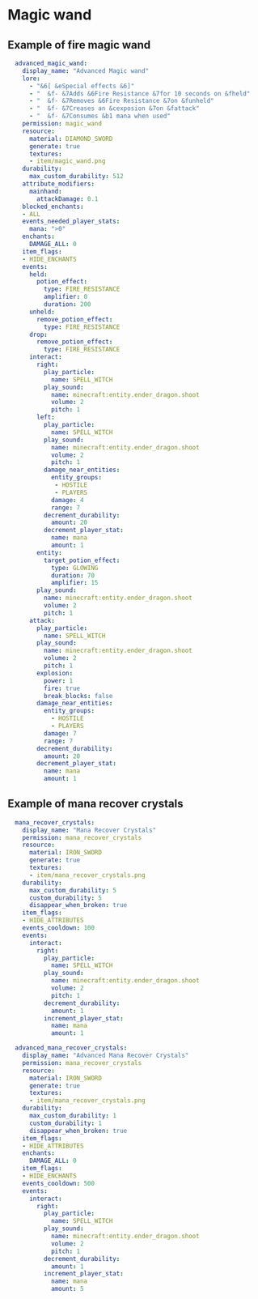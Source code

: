 # Magic wand


<Card title="Addon Magiccraft Itemsadder Addon.88551" icon="link" href="https://www.spigotmc.org/resources/addon-magiccraft-itemsadder-addon.88551/" horizontal></Card>


## Example of fire magic wand

```yaml
  advanced_magic_wand:
    display_name: "Advanced Magic wand"
    lore: 
      - "&6[ &eSpecial effects &6]"
      - "  &f- &7Adds &6Fire Resistance &7for 10 seconds on &fheld"
      - "  &f- &7Removes &6Fire Resistance &7on &funheld"
      - "  &f- &7Creases an &cexposion &7on &fattack"
      - "  &f- &7Consumes &b1 mana when used"
    permission: magic_wand
    resource:
      material: DIAMOND_SWORD
      generate: true
      textures:
      - item/magic_wand.png
    durability:
      max_custom_durability: 512
    attribute_modifiers:
      mainhand:
        attackDamage: 0.1
    blocked_enchants:
    - ALL
    events_needed_player_stats:
      mana: ">0"
    enchants:
      DAMAGE_ALL: 0
    item_flags:
    - HIDE_ENCHANTS
    events:
      held:
        potion_effect:
          type: FIRE_RESISTANCE
          amplifier: 0
          duration: 200
      unheld:
        remove_potion_effect:
          type: FIRE_RESISTANCE
      drop:
        remove_potion_effect:
          type: FIRE_RESISTANCE
      interact:
        right:
          play_particle:
            name: SPELL_WITCH
          play_sound:
            name: minecraft:entity.ender_dragon.shoot
            volume: 2
            pitch: 1
        left:
          play_particle:
            name: SPELL_WITCH
          play_sound:
            name: minecraft:entity.ender_dragon.shoot
            volume: 2
            pitch: 1
          damage_near_entities:
            entity_groups:
             - HOSTILE
             - PLAYERS
            damage: 4
            range: 7
          decrement_durability:
            amount: 20
          decrement_player_stat:
            name: mana
            amount: 1
        entity:
          target_potion_effect:
            type: GLOWING
            duration: 70
            amplifier: 15
        play_sound:
          name: minecraft:entity.ender_dragon.shoot
          volume: 2
          pitch: 1
      attack:
        play_particle:
          name: SPELL_WITCH
        play_sound:
          name: minecraft:entity.ender_dragon.shoot
          volume: 2
          pitch: 1
        explosion:
          power: 1
          fire: true
          break_blocks: false
        damage_near_entities:
          entity_groups:
            - HOSTILE
            - PLAYERS
          damage: 7
          range: 7
        decrement_durability:
          amount: 20
        decrement_player_stat:
          name: mana
          amount: 1
```

## Example of mana recover crystals

```yaml
  mana_recover_crystals:
    display_name: "Mana Recover Crystals"
    permission: mana_recover_crystals
    resource:
      material: IRON_SWORD
      generate: true
      textures:
      - item/mana_recover_crystals.png
    durability:
      max_custom_durability: 5
      custom_durability: 5
      disappear_when_broken: true
    item_flags:
    - HIDE_ATTRIBUTES
    events_cooldown: 100
    events:
      interact:
        right:
          play_particle:
            name: SPELL_WITCH
          play_sound:
            name: minecraft:entity.ender_dragon.shoot
            volume: 2
            pitch: 1
          decrement_durability:
            amount: 1
          increment_player_stat:
            name: mana
            amount: 1
```

```yaml
  advanced_mana_recover_crystals:
    display_name: "Advanced Mana Recover Crystals"
    permission: mana_recover_crystals
    resource:
      material: IRON_SWORD
      generate: true
      textures:
      - item/mana_recover_crystals.png
    durability:
      max_custom_durability: 1
      custom_durability: 1
      disappear_when_broken: true
    item_flags:
    - HIDE_ATTRIBUTES
    enchants:
      DAMAGE_ALL: 0
    item_flags:
    - HIDE_ENCHANTS
    events_cooldown: 500
    events:
      interact:
        right:
          play_particle:
            name: SPELL_WITCH
          play_sound:
            name: minecraft:entity.ender_dragon.shoot
            volume: 2
            pitch: 1
          decrement_durability:
            amount: 1
          increment_player_stat:
            name: mana
            amount: 5
```